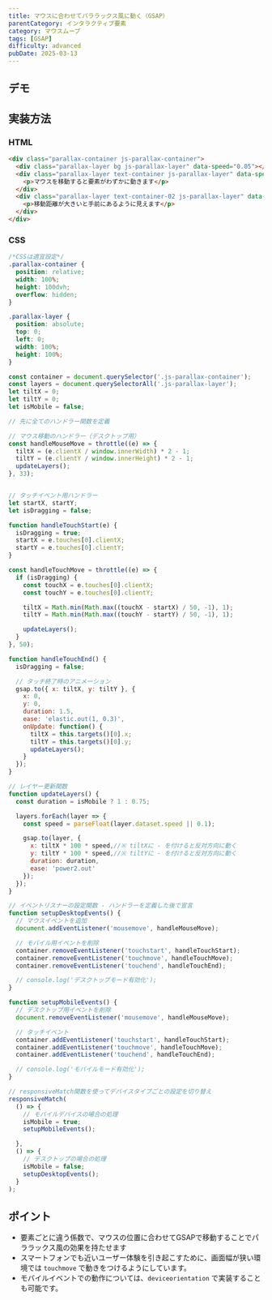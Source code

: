 ```yaml
---
title: マウスに合わせてパララックス風に動く（GSAP）
parentCategory: インタラクティブ要素
category: マウスムーブ
tags: [GSAP]
difficulty: advanced
pubDate: 2025-03-13
---
```



## デモ

<IframeDemo/>

## 実装方法

### HTML

```html
<div class="parallax-container js-parallax-container">
  <div class="parallax-layer bg js-parallax-layer" data-speed="0.05"></div>
  <div class="parallax-layer text-container js-parallax-layer" data-speed="0.2">
    <p>マウスを移動すると要素がわずかに動きます</p>
  </div>
  <div class="parallax-layer text-container-02 js-parallax-layer" data-speed="0.5">
    <p>移動距離が大きいと手前にあるように見えます</p>
  </div>
</div>
```

### CSS

```css
/*CSSは適宜設定*/
.parallax-container {
  position: relative;
  width: 100%;
  height: 100dvh;
  overflow: hidden;
}

.parallax-layer {
  position: absolute;
  top: 0;
  left: 0;
  width: 100%;
  height: 100%;
}
```
```javascript
const container = document.querySelector('.js-parallax-container');
const layers = document.querySelectorAll('.js-parallax-layer');
let tiltX = 0;
let tiltY = 0;
let isMobile = false;

// 先に全てのハンドラー関数を定義

// マウス移動のハンドラー（デスクトップ用）
const handleMouseMove = throttle((e) => {
  tiltX = (e.clientX / window.innerWidth) * 2 - 1;
  tiltY = (e.clientY / window.innerHeight) * 2 - 1;
  updateLayers();
}, 33);


// タッチイベント用ハンドラー
let startX, startY;
let isDragging = false;

function handleTouchStart(e) {
  isDragging = true;
  startX = e.touches[0].clientX;
  startY = e.touches[0].clientY;
}

const handleTouchMove = throttle((e) => {
  if (isDragging) {
    const touchX = e.touches[0].clientX;
    const touchY = e.touches[0].clientY;

    tiltX = Math.min(Math.max((touchX - startX) / 50, -1), 1);
    tiltY = Math.min(Math.max((touchY - startY) / 50, -1), 1);

    updateLayers();
  }
}, 50);

function handleTouchEnd() {
  isDragging = false;

  // タッチ終了時のアニメーション
  gsap.to({ x: tiltX, y: tiltY }, {
    x: 0,
    y: 0,
    duration: 1.5,
    ease: 'elastic.out(1, 0.3)',
    onUpdate: function() {
      tiltX = this.targets()[0].x;
      tiltY = this.targets()[0].y;
      updateLayers();
    }
  });
}

// レイヤー更新関数
function updateLayers() {
  const duration = isMobile ? 1 : 0.75;

  layers.forEach(layer => {
    const speed = parseFloat(layer.dataset.speed || 0.1);

    gsap.to(layer, {
      x: tiltX * 100 * speed,//※ tiltXに - を付けると反対方向に動く
      y: tiltY * 100 * speed,//※ tiltYに - を付けると反対方向に動く
      duration: duration,
      ease: 'power2.out'
    });
  });
}

// イベントリスナーの設定関数 - ハンドラーを定義した後で宣言
function setupDesktopEvents() {
  // マウスイベントを追加
  document.addEventListener('mousemove', handleMouseMove);

  // モバイル用イベントを削除
  container.removeEventListener('touchstart', handleTouchStart);
  container.removeEventListener('touchmove', handleTouchMove);
  container.removeEventListener('touchend', handleTouchEnd);

  // console.log('デスクトップモード有効化');
}

function setupMobileEvents() {
  // デスクトップ用イベントを削除
  document.removeEventListener('mousemove', handleMouseMove);

  // タッチイベント
  container.addEventListener('touchstart', handleTouchStart);
  container.addEventListener('touchmove', handleTouchMove);
  container.addEventListener('touchend', handleTouchEnd);

  // console.log('モバイルモード有効化');
}

// responsiveMatch関数を使ってデバイスタイプごとの設定を切り替え
responsiveMatch(
  () => {
    // モバイルデバイスの場合の処理
    isMobile = true;
    setupMobileEvents();

  },
  () => {
    // デスクトップの場合の処理
    isMobile = false;
    setupDesktopEvents();
  }
);

```



## ポイント
- 要素ごとに違う係数で、マウスの位置に合わせてGSAPで移動することでパララックス風の効果を持たせます
- スマートフォンでも近いユーザー体験を引き起こすために、画面幅が狭い環境では `touchmove` で動きをつけるようにしています。
- モバイルイベントでの動作については、`deviceorientation` で実装することも可能です。
